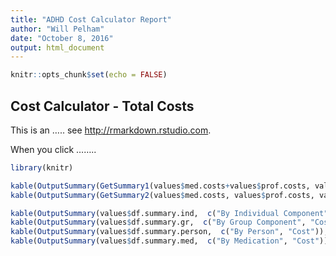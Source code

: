 ```yaml
---
title: "ADHD Cost Calculator Report"
author: "Will Pelham"
date: "October 8, 2016"
output: html_document
---
```


```r
knitr::opts_chunk$set(echo = FALSE)
```

## Cost Calculator - Total Costs

This is an ..... see <http://rmarkdown.rstudio.com>.

When you click ........


```r

library(knitr)

kable(OutputSummary(GetSummary1(values$med.costs+values$prof.costs, values$parent.costs),  c("Total", "Cost")),  caption ='Grand Totals')
kable(OutputSummary(GetSummary2(values$med.costs, values$prof.costs, values$parent.costs),  c("Category", "Cost")), caption ='Sub Totals')

kable(OutputSummary(values$df.summary.ind,  c("By Individual Component", "Cost")), caption ='Individual Treatments Costs')
kable(OutputSummary(values$df.summary.gr,  c("By Group Component", "Cost")), caption ='Group Treatments Costs')
kable(OutputSummary(values$df.summary.person,  c("By Person", "Cost")), caption ='Person Costs')
kable(OutputSummary(values$df.summary.med,  c("By Medication", "Cost")), caption ='Medication Costs')

```

